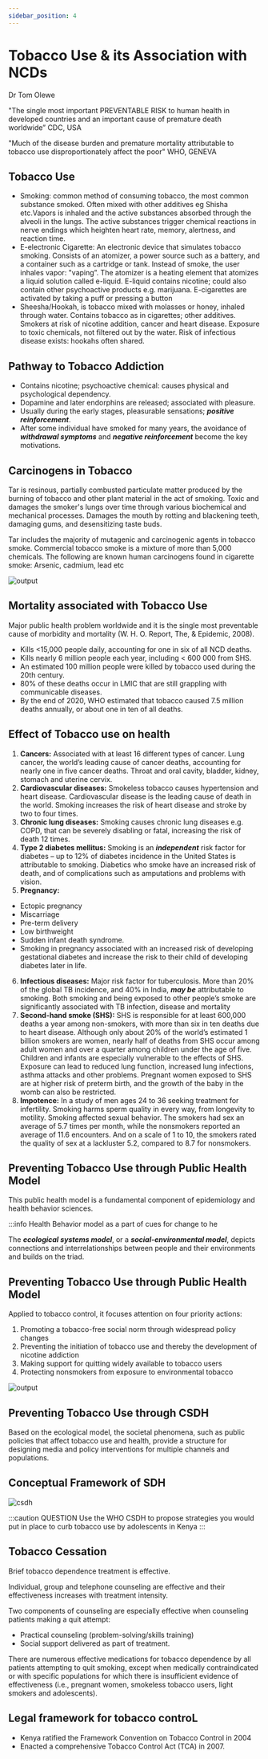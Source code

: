 ```yaml
---
sidebar_position: 4
---
```


# Tobacco Use & its Association with NCDs

Dr Tom Olewe

"The single most important PREVENTABLE RISK to human health in developed
countries and an important cause of premature death worldwide” CDC, USA

"Much of the disease burden and premature mortality attributable to tobacco use
disproportionately affect the poor" WHO, GENEVA

## Tobacco Use

- Smoking: common method of consuming tobacco, the most common substance smoked.
  Often mixed with other additives eg Shisha etc.Vapors is inhaled and the active substances
  absorbed through the alveoli in the lungs. The active substances trigger chemical reactions in
  nerve endings which heighten heart rate, memory, alertness, and reaction time.
- E-electronic Cigarette: An electronic device that simulates tobacco smoking. Consists of an
  atomizer, a power source such as a battery, and a container such as a cartridge or tank. Instead
  of smoke, the user inhales vapor: "vaping”. The atomizer is a heating element that atomizes a
  liquid solution called e-liquid. E-liquid contains nicotine; could also contain other
  psychoactive products e.g. marijuana. E-cigarettes are activated by taking a puff or pressing a
  button
- Sheesha/Hookah, is tobacco mixed with molasses or honey, inhaled through water. Contains
  tobacco as in cigarettes; other additives. Smokers at risk of nicotine addition, cancer and heart
  disease. Exposure to toxic chemicals, not filtered out by the water. Risk of infectious disease
  exists: hookahs often shared.

## Pathway to Tobacco Addiction

- Contains nicotine; psychoactive chemical: causes physical and psychological dependency.
- Dopamine and later endorphins are released; associated with pleasure.
- Usually during the early stages, pleasurable sensations; **_positive reinforcement_**.
- After some individual have smoked for many years, the avoidance of **_withdrawal symptoms_**
  and **_negative reinforcement_** become the key motivations.

## Carcinogens in Tobacco

Tar is resinous, partially combusted particulate matter produced by the burning of tobacco
and other plant material in the act of smoking. Toxic and damages the smoker's lungs over time through various biochemical and mechanical processes. Damages the mouth by rotting and blackening teeth, damaging gums, and
desensitizing taste buds.

Tar includes the majority of mutagenic and carcinogenic agents in tobacco smoke. Commercial tobacco smoke is a mixture of more than 5,000 chemicals. The following are known human carcinogens found in cigarette smoke: Arsenic, cadmium, lead etc

<div style={{ display: 'flex', justifyContent: 'center' }}>
  <img src="https://i.imgur.com/Yqy4GS2.png" alt="output" />
</div>

## Mortality associated with Tobacco Use

Major public health problem worldwide and it is the single most preventable cause of
morbidity and mortality (W. H. O. Report, The, & Epidemic, 2008).

- Kills <15,000 people daily, accounting for one in six of all NCD deaths.
- Kills nearly 6 million people each year, including < 600 000 from SHS.
- An estimated 100 million people were killed by tobacco used during the 20th century.
- 80% of these deaths occur in LMIC that are still grappling with communicable diseases.
- By the end of 2020, WHO estimated that tobacco caused 7.5 million deaths annually, or about
  one in ten of all deaths.

## Effect of Tobacco use on health

1. **Cancers:** Associated with at least 16 different types of cancer. Lung cancer, the world’s
   leading cause of cancer deaths, accounting for nearly one in five cancer deaths. Throat and
   oral cavity, bladder, kidney, stomach and uterine cervix.
2. **Cardiovascular diseases:** Smokeless tobacco causes hypertension and heart
   disease. Cardiovascular disease is the leading cause of death in the world. Smoking increases
   the risk of heart disease and stroke by two to four times.
3. **Chronic lung diseases:** Smoking causes chronic lung diseases e.g. COPD, that can be
   severely disabling or fatal, increasing the risk of death 12 times.
4. **Type 2 diabetes mellitus:** Smoking is an **_independent_** risk factor for diabetes – up to
   12% of diabetes incidence in the United States is attributable to smoking. Diabetics who
   smoke have an increased risk of death, and of complications such as amputations and
   problems with vision.
5. **Pregnancy:**

- Ectopic pregnancy
- Miscarriage
- Pre-term delivery
- Low birthweight
- Sudden infant death syndrome.
- Smoking in pregnancy associated with an increased risk of developing gestational
  diabetes and increase the risk to their child of developing diabetes later in life.

6. **Infectious diseases:** Major risk factor for tuberculosis. More than 20% of the global
   TB incidence, and 40% in India, **_may be_** attributable to smoking. Both smoking and being
   exposed to other people’s smoke are significantly associated with TB infection, disease and
   mortality
7. **Second-hand smoke (SHS):** SHS is responsible for at least 600,000 deaths a year
   among non-smokers, with more than six in ten deaths due to heart disease. Although only
   about 20% of the world’s estimated 1 billion smokers are women, nearly half of deaths from
   SHS occur among adult women and over a quarter among children under the age of five.
   Children and infants are especially vulnerable to the effects of SHS. Exposure can lead to
   reduced lung function, increased lung infections, asthma attacks and other problems. Pregnant
   women exposed to SHS are at higher risk of preterm birth, and the growth of the baby in the
   womb can also be restricted.
8. **Impotence:** In a study of men ages 24 to 36 seeking treatment for infertility. Smoking
   harms sperm quality in every way, from longevity to motility. Smoking affected sexual
   behavior. The smokers had sex an average of 5.7 times per month, while the nonsmokers
   reported an average of 11.6 encounters. And on a scale of 1 to 10, the smokers rated the
   quality of sex at a lackluster 5.2, compared to 8.7 for nonsmokers.

## Preventing Tobacco Use through Public Health Model

This public health model is a fundamental component of epidemiology and health behavior
sciences.

:::info
Health Behavior model as a part of cues for change to he

The **_ecological systems model_**, or a **_social-environmental model_**, depicts
connections and interrelationships between people and their environments and builds on the triad.

## Preventing Tobacco Use through Public Health Model

Applied to tobacco control, it focuses attention on four priority actions:

1. Promoting a tobacco-free social norm through widespread policy changes
2. Preventing the initiation of tobacco use and thereby the development of nicotine addiction
3. Making support for quitting widely available to tobacco users
4. Protecting nonsmokers from exposure to environmental tobacco

<div style={{ display: 'flex', justifyContent: 'center' }}>
  <img src="https://i.imgur.com/TyYEdpp.png" alt="output" />
</div>

## Preventing Tobacco Use through CSDH

Based on the ecological model, the societal phenomena, such as public policies that affect
tobacco use and health, provide a structure for designing media and policy interventions for
multiple channels and populations.

## Conceptual Framework of SDH

<div style={{ display: 'flex', justifyContent: 'center' }}>
  <img src="https://i.imgur.com/7uzejy5.png" alt="csdh" />
</div>

:::caution QUESTION
Use the WHO CSDH to propose strategies you would put in place to curb tobacco use by adolescents in Kenya
:::

## Tobacco Cessation

Brief tobacco dependence treatment is effective.

Individual, group and telephone counseling are effective and their effectiveness increases
with treatment intensity.

Two components of counseling are especially effective when counseling patients making a
quit attempt:

- Practical counseling (problem-solving/skills training)
- Social support delivered as part of treatment.

There are numerous effective medications for tobacco dependence by all patients attempting
to quit smoking, except when medically contraindicated or with specific populations for
which there is insufficient evidence of effectiveness (i.e., pregnant women, smokeless tobacco
users, light smokers and adolescents).

## Legal framework for tobacco controL

- Kenya ratified the Framework Convention on Tobacco Control in 2004
- Enacted a comprehensive Tobacco Control Act (TCA) in 2007.
